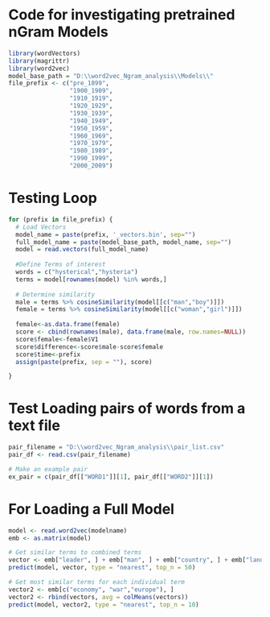 # Code for investigating pretrained nGram Models

```r
library(wordVectors)
library(magrittr)
library(word2vec)
model_base_path = "D:\\word2vec_Ngram_analysis\\Models\\"
file_prefix <- c("pre_1899",
                 "1900_1909",
                 "1910_1919",
                 "1920_1929",
                 "1930_1939",
                 "1940_1949",
                 "1950_1959",
                 "1960_1969",
                 "1970_1979",
                 "1980_1989",
                 "1990_1999",
                 "2000_2009")
```
# Testing Loop

```r
for (prefix in file_prefix) {
  # Load Vectors
  model_name = paste(prefix, '_vectors.bin', sep="")
  full_model_name = paste(model_base_path, model_name, sep="")
  model = read.vectors(full_model_name)
  
  #Define Terms of interest
  words = c("hysterical","hysteria")
  terms = model[rownames(model) %in% words,]
  
  # Determine similarity
  male = terms %>% cosineSimilarity(model[[c("man","boy")]])
  female = terms %>% cosineSimilarity(model[[c("woman","girl")]])
 
  female<-as.data.frame(female)
  score <- cbind(rownames(male), data.frame(male, row.names=NULL))
  score$female<-female$V1
  score$difference<-score$male-score$female
  score$time<-prefix
  assign(paste(prefix, sep = ""), score)

}
```
# Test Loading pairs of words from a text file

```r
pair_filename = "D:\\word2vec_Ngram_analysis\\pair_list.csv"
pair_df <- read.csv(pair_filename)

# Make an example pair 
ex_pair = c(pair_df[["WORD1"]][1], pair_df[["WORD2"]][1])
```
# For  Loading a Full Model

```r
model <- read.word2vec(modelname)
emb <- as.matrix(model)

# Get similar terms to combined terms
vector <- emb["leader", ] + emb["man", ] + emb["country", ] + emb["land",] - emb["woman",]
predict(model, vector, type = "nearest", top_n = 50)

# Get most similar terms for each individual term
vector2 <- emb[c("economy", "war","europe"), ]
vector2 <- rbind(vectors, avg = colMeans(vectors))
predict(model, vector2, type = "nearest", top_n = 10)
```


  
